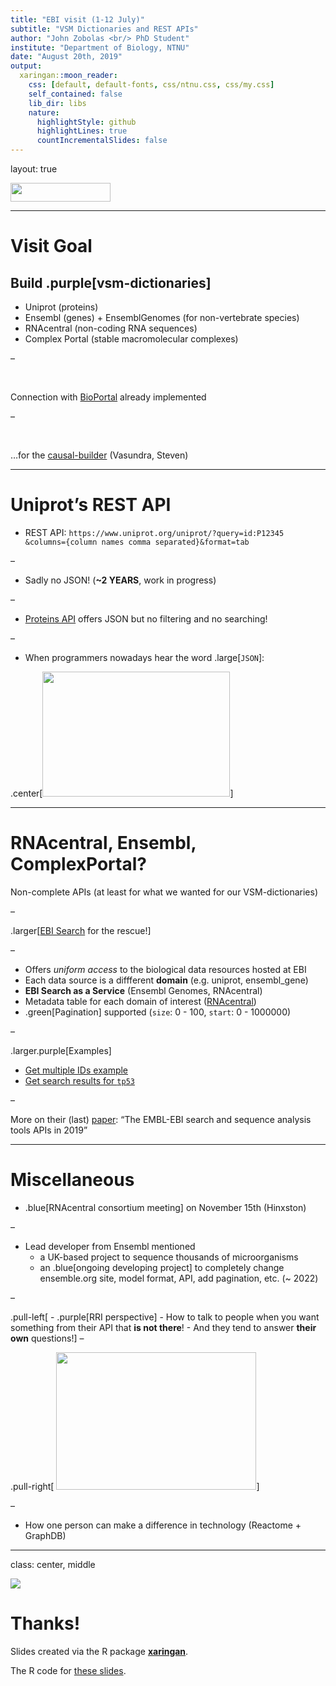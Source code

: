 ```yaml
---
title: "EBI visit (1-12 July)"
subtitle: "VSM Dictionaries and REST APIs"
author: "John Zobolas <br/> PhD Student"
institute: "Department of Biology, NTNU"
date: "August 20th, 2019"
output:
  xaringan::moon_reader:
    css: [default, default-fonts, css/ntnu.css, css/my.css]
    self_contained: false
    lib_dir: libs
    nature:
      highlightStyle: github
      highlightLines: true
      countIncrementalSlides: false
---
```


layout: true

<div class="my-footer">
<span>
  <img src="img/ntnu/ntnu-logo-neg.png" style="width:160px;height:30px;">
</span>
</div> 

---

# Visit Goal

## Build .purple[vsm-dictionaries]
- Uniprot (proteins)
- Ensembl (genes) + EnsemblGenomes (for non-vertebrate species)
- RNAcentral (non-coding RNA sequences)
- Complex Portal (stable macromolecular complexes)

--

</br>

Connection with [BioPortal](https://github.com/vsmjs/vsm-dictionary-bioportal/) already implemented

--

</br>

...for the [causal-builder](https://vtoure.github.io/causalBuilder/) (Vasundra, Steven)

---

# Uniprot's REST API

- REST API: `https://www.uniprot.org/uniprot/?query=id:P12345
&columns={column names comma separated}&format=tab`

--

- Sadly no JSON! (**~2 YEARS**, work in progress)

--

- [Proteins API](https://www.ebi.ac.uk/proteins/api/doc/) offers JSON but no filtering and no searching!

--

- When programmers nowadays hear the word .large[`JSON`]:

.center[<img src="img/dog_face.gif" style="width:300px;height:200px;">]

---

# RNAcentral, Ensembl, ComplexPortal?

Non-complete APIs (at least for what we wanted for our VSM-dictionaries) 

--

.larger[[EBI Search](https://www.ebi.ac.uk/ebisearch/apidoc.ebi) for the rescue!]

--

- Offers *uniform access* to the biological data resources hosted at EBI
- Each data source is a diffferent **domain** (e.g. uniprot, ensembl_gene)
- **EBI Search as a Service** (Ensembl Genomes, RNAcentral)
- Metadata table for each domain of interest ([RNAcentral](https://www.ebi.ac.uk/ebisearch/metadata.ebi?db=rnacentral))
- .green[Pagination] supported (`size`: 0 - 100, `start`: 0 - 1000000)

--

.larger.purple[Examples]

- [Get multiple IDs example](https://www.ebi.ac.uk/ebisearch/ws/rest/rnacentral/entry/URS000075D314_9606,URS0000000001_77133?fields=id%2Cname%2Cdescription%2Cgene%2Cgene_synonym%2Cactive%2Cexpert_db%2Crna_type%2Cspecies&format=json)
- [Get search results for `tp53`](https://www.ebi.ac.uk/ebisearch/ws/rest/rnacentral?query=tp53*&fields=id%2Cname%2Cdescription%2Cgene%2Cgene_synonym%2Cactive%2Cexpert_db%2Crna_type%2Cspecies&format=json)

--

More on their (last) [paper](https://academic.oup.com/nar/article/47/W1/W636/5446251): "The EMBL-EBI search and sequence analysis tools APIs in 2019"

---

# Miscellaneous

- .blue[RNAcentral consortium meeting] on November 15th (Hinxston)

--

- Lead developer from Ensembl mentioned 
  - a UK-based project to sequence thousands of microorganisms
  - an .blue[ongoing developing project] to completely change ensemble.org site, 
  model format, API, add pagination, etc. (~ 2022)

--

.pull-left[
- .purple[RRI perspective] 
  - How to talk to people when you want something from their API that 
**is not there**!
  - And they tend to answer **their own** questions!
]
--

.pull-right[
<img src="img/gilfoyle_waits.gif" style="width:320px;height:220px;">
]

--

- How one person can make a difference in technology (Reactome + GraphDB)

---

class: center, middle

<img src="img/questions.jpeg">

# Thanks!

Slides created via the R package [**xaringan**](https://github.com/yihui/xaringan).

The R code for [these slides](https://github.com/bblodfon/r-pres/blob/master/ebi_stay_july_2019.Rmd).
